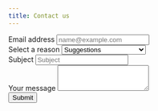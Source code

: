 ```yaml
---
title: Contact us
---
```


<form action="https://formspree.io/f/xdopvppv" method="POST" enctype="multipart/form-data">
 <div class="form-group">
  <label for="FormControlInput1">Email address</label>
  <input type="email" name="_replyto" class="form-control" id="FormControlInput1" placeholder="name@example.com">
 </div>
 <div class="form-group">
  <label for="FormControlSelect1">Select a reason</label>
   <select class="form-control" id="FormControlSelect1" name="reason">
   <option>Suggestions</option>
   <option>Issues</option>
   <option>Cooperating in AFLIBER</option>
   <option>Other</option>
   </select>
 </div>
 <div class="form-group">
  <label for="inputAddress">Subject</label>
  <input type="text" class="form-control" id="inputSubject" name ="subject" placeholder="Subject">
 </div>
 <div class="form-group">
  <label for="FormControlTextarea1">Your message</label>
  <textarea class="form-control" id="FormControlTextarea1" rows="3" name="message"></textarea>
 </div>
 <button class="btn btn-primary shadow-none float-right" id="form-btn" type="submit">Submit</button>
</form>
